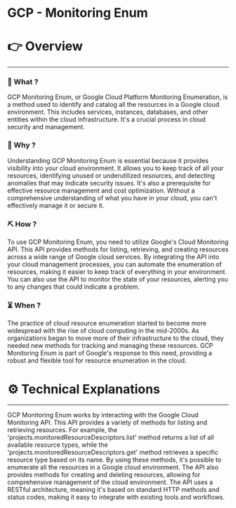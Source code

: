 # GCP - Monitoring Enum


# 👉 Overview

---

### 👀 What ?

GCP Monitoring Enum, or Google Cloud Platform Monitoring Enumeration, is a method used to identify and catalog all the resources in a Google cloud environment. This includes services, instances, databases, and other entities within the cloud infrastructure. It's a crucial process in cloud security and management.


### 🧐 Why ?

Understanding GCP Monitoring Enum is essential because it provides visibility into your cloud environment. It allows you to keep track of all your resources, identifying unused or underutilized resources, and detecting anomalies that may indicate security issues. It's also a prerequisite for effective resource management and cost optimization. Without a comprehensive understanding of what you have in your cloud, you can't effectively manage it or secure it.


### ⛏️ How ?

To use GCP Monitoring Enum, you need to utilize Google's Cloud Monitoring API. This API provides methods for listing, retrieving, and creating resources across a wide range of Google cloud services. By integrating the API into your cloud management processes, you can automate the enumeration of resources, making it easier to keep track of everything in your environment. You can also use the API to monitor the state of your resources, alerting you to any changes that could indicate a problem.


### ⏳ When ?

The practice of cloud resource enumeration started to become more widespread with the rise of cloud computing in the mid-2000s. As organizations began to move more of their infrastructure to the cloud, they needed new methods for tracking and managing these resources. GCP Monitoring Enum is part of Google's response to this need, providing a robust and flexible tool for resource enumeration in the cloud.


# ⚙️ Technical Explanations

---

GCP Monitoring Enum works by interacting with the Google Cloud Monitoring API. This API provides a variety of methods for listing and retrieving resources. For example, the 'projects.monitoredResourceDescriptors.list' method returns a list of all available resource types, while the 'projects.monitoredResourceDescriptors.get' method retrieves a specific resource type based on its name. By using these methods, it's possible to enumerate all the resources in a Google cloud environment. The API also provides methods for creating and deleting resources, allowing for comprehensive management of the cloud environment. The API uses a RESTful architecture, meaning it's based on standard HTTP methods and status codes, making it easy to integrate with existing tools and workflows.
